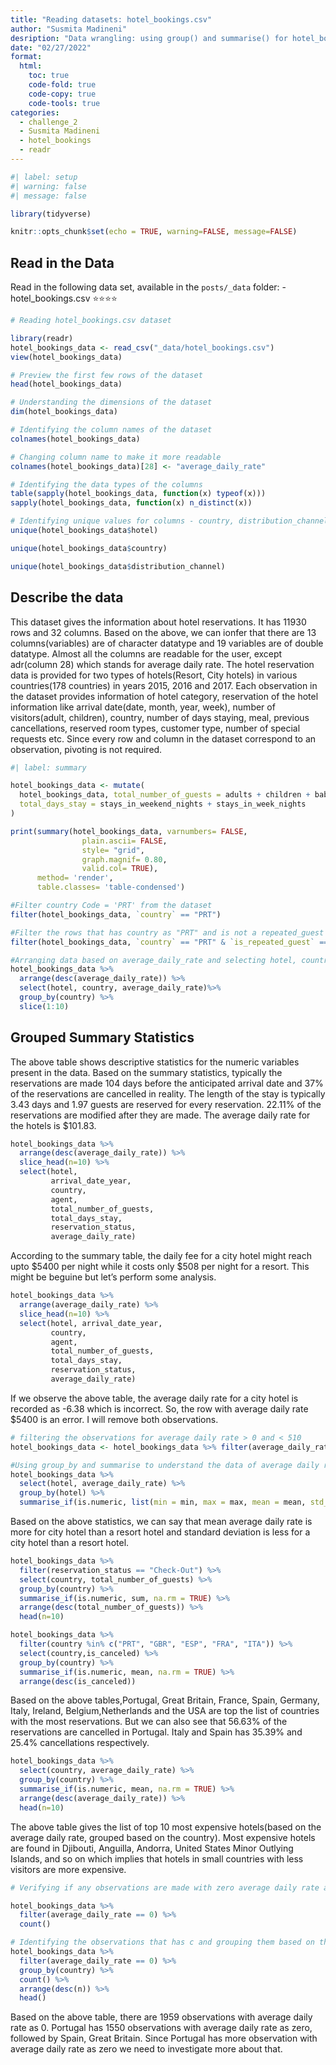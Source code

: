 ```yaml
---
title: "Reading datasets: hotel_bookings.csv"
author: "Susmita Madineni"
desription: "Data wrangling: using group() and summarise() for hotel_bookings dataset"
date: "02/27/2022"
format:
  html:
    toc: true
    code-fold: true
    code-copy: true
    code-tools: true
categories:
  - challenge_2
  - Susmita Madineni
  - hotel_bookings
  - readr
---
```


```r
#| label: setup
#| warning: false
#| message: false

library(tidyverse)

knitr::opts_chunk$set(echo = TRUE, warning=FALSE, message=FALSE)
```

## Read in the Data

Read in the following data set, available in the `posts/_data` folder:
- hotel_bookings.csv ⭐⭐⭐⭐

```r
# Reading hotel_bookings.csv dataset

library(readr)
hotel_bookings_data <- read_csv("_data/hotel_bookings.csv")
view(hotel_bookings_data)

```

```r
# Preview the first few rows of the dataset
head(hotel_bookings_data)

# Understanding the dimensions of the dataset 
dim(hotel_bookings_data)

```
```r
# Identifying the column names of the dataset 
colnames(hotel_bookings_data)

# Changing column name to make it more readable
colnames(hotel_bookings_data)[28] <- "average_daily_rate"

# Identifying the data types of the columns
table(sapply(hotel_bookings_data, function(x) typeof(x)))
sapply(hotel_bookings_data, function(x) n_distinct(x))

# Identifying unique values for columns - country, distribution_channel
unique(hotel_bookings_data$hotel)

unique(hotel_bookings_data$country)

unique(hotel_bookings_data$distribution_channel)
```
## Describe the data

This dataset gives the information about hotel reservations. It has 11930 rows and 32 columns. Based on the above, we can ionfer that there are 13 columns(variables) are of character datatype and 19 variables are of double datatype. Almost all the columns are readable for the user, except adr(column 28)  which stands for average daily rate. The hotel reservation data is provided for two types of hotels(Resort, City hotels) in various countries(178 countries) in years 2015, 2016 and 2017. Each observation in the dataset provides information of hotel category, reservation of the hotel information like arrival date(date, month, year, week), number of visitors(adult, children), country, number of days staying, meal, previous cancellations, reserved room types, customer type, number of special requests etc. Since every row and column in the dataset correspond to an observation, pivoting is not required.


```r
#| label: summary

hotel_bookings_data <- mutate(
  hotel_bookings_data, total_number_of_guests = adults + children + babies, 
  total_days_stay = stays_in_weekend_nights + stays_in_week_nights
)

print(summary(hotel_bookings_data, varnumbers= FALSE, 
                plain.ascii= FALSE, 
                style= "grid", 
                graph.magnif= 0.80, 
                valid.col= TRUE),
      method= 'render', 
      table.classes= 'table-condensed')
```

```r
#Filter country Code = 'PRT' from the dataset 
filter(hotel_bookings_data, `country` == "PRT")

#Filter the rows that has country as "PRT" and is not a repeated_guest
filter(hotel_bookings_data, `country` == "PRT" & `is_repeated_guest` == 0)

#Arranging data based on average_daily_rate and selecting hotel, country, average_daily_rate columns, grouping them based on country and then slicing out first 10 rows (with piping)
hotel_bookings_data %>%
  arrange(desc(average_daily_rate)) %>%
  select(hotel, country, average_daily_rate)%>%
  group_by(country) %>%
  slice(1:10)
```

## Grouped Summary Statistics

The above table shows descriptive statistics for the numeric variables present in the data. Based on the summary statistics, typically the reservations are made 104 days before the anticipated arrival date and 37% of the reservations are cancelled in reality. The length of the stay is typically 3.43 days and 1.97 guests are reserved for every reservation. 22.11% of the reservations are modified after they are made. The average daily rate for the hotels is $101.83. 


```r
hotel_bookings_data %>% 
  arrange(desc(average_daily_rate)) %>% 
  slice_head(n=10) %>% 
  select(hotel, 
         arrival_date_year, 
         country, 
         agent, 
         total_number_of_guests, 
         total_days_stay, 
         reservation_status, 
         average_daily_rate)
```

According to the summary table, the daily fee for a city hotel might reach upto $5400 per night while it costs only $508 per night for a resort. This might be beguine but let's perform some analysis.

```r
hotel_bookings_data %>% 
  arrange(average_daily_rate) %>% 
  slice_head(n=10) %>% 
  select(hotel, arrival_date_year, 
         country, 
         agent, 
         total_number_of_guests, 
         total_days_stay, 
         reservation_status, 
         average_daily_rate)
```

If we observe the above table, the average daily rate for a city hotel is recorded as -6.38 which is incorrect. So, the row with average daily rate $5400 is an error. I will remove both observations.

```r
# filtering the observations for average daily rate > 0 and < 510
hotel_bookings_data <- hotel_bookings_data %>% filter(average_daily_rate>=0 & average_daily_rate<=510)

#Using group_by and summarise to understand the data of average daily rate for different types of hotels.
hotel_bookings_data %>% 
  select(hotel, average_daily_rate) %>% 
  group_by(hotel) %>% 
  summarise_if(is.numeric, list(min = min, max = max, mean = mean, std_dev = sd, median = median), na.rm = TRUE)

```

Based on the above statistics, we can say that mean average daily rate is more for city hotel than a resort hotel and standard deviation is less for a city hotel than a resort hotel.
```r
hotel_bookings_data %>% 
  filter(reservation_status == "Check-Out") %>% 
  select(country, total_number_of_guests) %>% 
  group_by(country) %>% 
  summarise_if(is.numeric, sum, na.rm = TRUE) %>% 
  arrange(desc(total_number_of_guests)) %>% 
  head(n=10)
```

```r
hotel_bookings_data %>% 
  filter(country %in% c("PRT", "GBR", "ESP", "FRA", "ITA")) %>% 
  select(country,is_canceled) %>% 
  group_by(country) %>% 
  summarise_if(is.numeric, mean, na.rm = TRUE) %>% 
  arrange(desc(is_canceled))
```

Based on the above tables,Portugal, Great Britain, France, Spain, Germany, Italy, Ireland, Belgium,Netherlands and the USA are top the list of countries with the most reservations. But we can also see that 56.63% of the reservations are cancelled in Portugal. Italy and Spain has 35.39% and 25.4% cancellations respectively. 


```r
hotel_bookings_data %>% 
  select(country, average_daily_rate) %>% 
  group_by(country) %>% 
  summarise_if(is.numeric, mean, na.rm = TRUE) %>% 
  arrange(desc(average_daily_rate)) %>% 
  head(n=10)
```

The above table gives the list of top 10 most expensive hotels(based on the average daily rate, grouped based on the country). Most expensive hotels are found in Djibouti, Anguilla, Andorra, United States Minor Outlying Islands, and so on which implies that hotels in small countries with less visitors are more expensive. 

```r
# Verifying if any observations are made with zero average daily rate and counting the total observations

hotel_bookings_data %>% 
  filter(average_daily_rate == 0) %>% 
  count()

# Identifying the observations that has c and grouping them based on the country 
hotel_bookings_data %>% 
  filter(average_daily_rate == 0) %>% 
  group_by(country) %>% 
  count() %>% 
  arrange(desc(n)) %>% 
  head()
```

Based on the above table, there are 1959 observations with average daily rate as 0. Portugal has 1550 observations with average daily rate as zero, followed by Spain, Great Britain. Since Portugal has more observation with average daily rate as zero we need to investigate more about that. 
